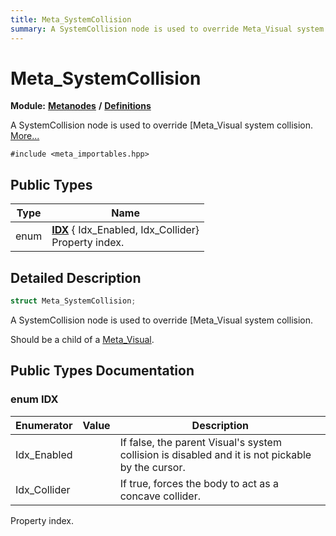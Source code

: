 ```yaml
---
title: Meta_SystemCollision
summary: A SystemCollision node is used to override Meta_Visual system collision. 
---
```


# Meta_SystemCollision

**Module:** **[Metanodes](../../modules/metanodes/index.mdx)** **/** **[Definitions](../../modules/metanodes/definitions.mdx)**

A SystemCollision node is used to override [Meta_Visual system collision.  [More...](#detailed-description)

`#include <meta_importables.hpp>`

## Public Types

| Type           | Name           |
| -------------- | -------------- |
| enum| **[IDX](#enum-idx)** { Idx_Enabled, Idx_Collider}<br />Property index.  |

## Detailed Description

```cpp
struct Meta_SystemCollision;
```

A SystemCollision node is used to override [Meta_Visual system collision. 

Should be a child of a [Meta_Visual](../metanodes/meta-visual.mdx). 

## Public Types Documentation

### enum IDX

| Enumerator | Value | Description |
| ---------- | ----- | ----------- |
| Idx_Enabled | | If false, the parent Visual's system collision is disabled and it is not pickable by the cursor.   |
| Idx_Collider | | If true, forces the body to act as a concave collider.   |

Property index. 
